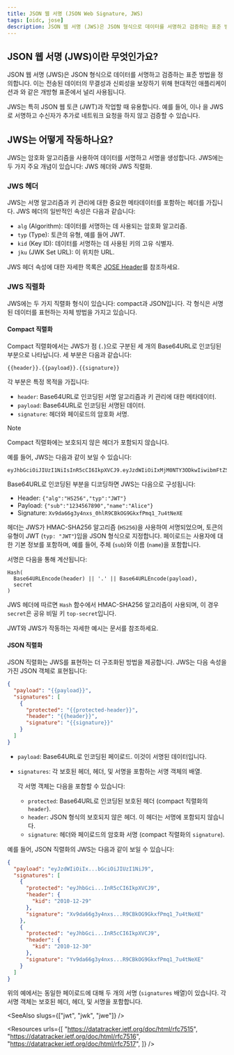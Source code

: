 ```yaml
---
title: JSON 웹 서명 (JSON Web Signature, JWS)
tags: [oidc, jose]
description: JSON 웹 서명 (JWS)은 JSON 형식으로 데이터를 서명하고 검증하는 표준 방법입니다. 주로 OpenID Connect (OIDC)에서 JSON 웹 토큰 (JWT)의 무결성과 신뢰성을 보장하는 데 사용됩니다.
---
```


## JSON 웹 서명 (JWS)이란 무엇인가요?

JSON 웹 서명 (JWS)은 JSON 형식으로 데이터를 서명하고 검증하는 표준 방법을 정의합니다. 이는 전송된 데이터의 무결성과 신뢰성을 보장하기 위해 현대적인 애플리케이션과 <Ref slug="openid-connect" />와 같은 개방형 표준에서 널리 사용됩니다.

JWS는 특히 <Ref slug="jwt">JSON 웹 토큰 (JWT)</Ref>과 작업할 때 유용합니다. 예를 들어, <Ref slug="id-token" />이나 <Ref slug="access-token" />을 JWS로 서명하고 수신자가 추가로 네트워크 요청을 하지 않고 검증할 수 있습니다.

## JWS는 어떻게 작동하나요?

JWS는 암호화 알고리즘을 사용하여 데이터를 서명하고 서명을 생성합니다. JWS에는 두 가지 주요 개념이 있습니다: JWS 헤더와 JWS 직렬화.

### JWS 헤더

JWS는 서명 알고리즘과 키 관리에 대한 중요한 메타데이터를 포함하는 헤더를 가집니다. JWS 헤더의 일반적인 속성은 다음과 같습니다:

- `alg` (Algorithm): 데이터를 서명하는 데 사용되는 암호화 알고리즘.
- `typ` (Type): 토큰의 유형, 예를 들어 JWT.
- `kid` (Key ID): 데이터를 서명하는 데 사용된 키의 고유 식별자.
- `jku` (JWK Set URL): <Ref slug="jwk" headingId="json-web-key-set-jwks" />이 위치한 URL.

JWS 헤더 속성에 대한 자세한 목록은 [JOSE Header](https://datatracker.ietf.org/doc/html/rfc7515#section-4)를 참조하세요.

### JWS 직렬화

JWS에는 두 가지 직렬화 형식이 있습니다: compact과 JSON입니다. 각 형식은 서명된 데이터를 표현하는 자체 방법을 가지고 있습니다.

#### Compact 직렬화

Compact 직렬화에서는 JWS가 점 (`.`)으로 구분된 세 개의 Base64URL로 인코딩된 부분으로 나타납니다. 세 부분은 다음과 같습니다:

```
{{header}}.{{payload}}.{{signature}}
```

각 부분은 특정 목적을 가집니다:

- `header`: Base64URL로 인코딩된 서명 알고리즘과 키 관리에 대한 메타데이터.
- `payload`: Base64URL로 인코딩된 서명된 데이터.
- `signature`: 헤더와 페이로드의 암호화 서명.

> [!Note]
> Compact 직렬화에는 보호되지 않은 헤더가 포함되지 않습니다.

예를 들어, JWS는 다음과 같이 보일 수 있습니다:

```
eyJhbGciOiJIUzI1NiIsInR5cCI6IkpXVCJ9.eyJzdWIiOiIxMjM0NTY3ODkwIiwibmFtZSI6IkFsaWNlIn0.Xv9da66g3y4nxs_0hlR9CBkOG9GkxfPmq1_7u4tNeXE
```

Base64URL로 인코딩된 부분을 디코딩하면 JWS는 다음으로 구성됩니다:

- Header: `{"alg":"HS256","typ":"JWT"}`
- Payload: `{"sub":"1234567890","name":"Alice"}`
- Signature: `Xv9da66g3y4nxs_0hlR9CBkOG9GkxfPmq1_7u4tNeXE`

헤더는 JWS가 HMAC-SHA256 알고리즘 (`HS256`)을 사용하여 서명되었으며, 토큰의 유형이 JWT (`typ: "JWT"`)임을 JSON 형식으로 지정합니다. 페이로드는 사용자에 대한 기본 정보를 포함하며, 예를 들어, 주체 (`sub`)와 이름 (`name`)을 포함합니다.

서명은 다음을 통해 계산됩니다:

```
Hash(
  Base64URLEncode(header) || '.' || Base64URLEncode(payload),
  secret
)
```

JWS 헤더에 따르면 `Hash` 함수에서 HMAC-SHA256 알고리즘이 사용되며, 이 경우 `secret`은 공유 비밀 키 `top-secret`입니다.

JWT와 JWS가 작동하는 자세한 예시는 <Ref slug="signing-key" /> 문서를 참조하세요.

#### JSON 직렬화

JSON 직렬화는 JWS를 표현하는 더 구조화된 방법을 제공합니다. JWS는 다음 속성을 가진 JSON 객체로 표현됩니다:

```json
{
  "payload": "{{payload}}",
  "signatures": [
    {
      "protected": "{{protected-header}}",
      "header": "{{header}}",
      "signature": "{{signature}}"
    }
  ]
}
```

- `payload`: Base64URL로 인코딩된 페이로드. 이것이 서명된 데이터입니다.
- `signatures`: 각 보호된 헤더, 헤더, 및 서명을 포함하는 서명 객체의 배열.

  각 서명 객체는 다음을 포함할 수 있습니다:

  - `protected`: Base64URL로 인코딩된 보호된 헤더 (compact 직렬화의 `header`).
  - `header`: JSON 형식의 보호되지 않은 헤더. 이 헤더는 서명에 포함되지 않습니다.
  - `signature`: 헤더와 페이로드의 암호화 서명 (compact 직렬화의 `signature`).

예를 들어, JSON 직렬화의 JWS는 다음과 같이 보일 수 있습니다:

```json
{
  "payload": "eyJzdWIiOiIx...bGciOiJIUzI1NiJ9",
  "signatures": [
    {
      "protected": "eyJhbGci...InR5cCI6IkpXVCJ9",
      "header": {
        "kid": "2010-12-29"
      },
      "signature": "Xv9da66g3y4nxs...R9CBkOG9GkxfPmq1_7u4tNeXE"
    },
    {
      "protected": "eyJhbGci...InR5cCI6IkpXVCJ9",
      "header": {
        "kid": "2010-12-30"
      },
      "signature": "Yv9da66g3y4nxs...R9CBkOG9GkxfPmq1_7u4tNeXE"
    }
  ]
}
```

위의 예에서는 동일한 페이로드에 대해 두 개의 서명 (`signatures` 배열)이 있습니다. 각 서명 객체는 보호된 헤더, 헤더, 및 서명을 포함합니다.

<SeeAlso slugs={["jwt", "jwk", "jwe"]} />

<Resources
  urls={[
    "https://datatracker.ietf.org/doc/html/rfc7515",
    "https://datatracker.ietf.org/doc/html/rfc7516",
    "https://datatracker.ietf.org/doc/html/rfc7517",
  ]}
/>

